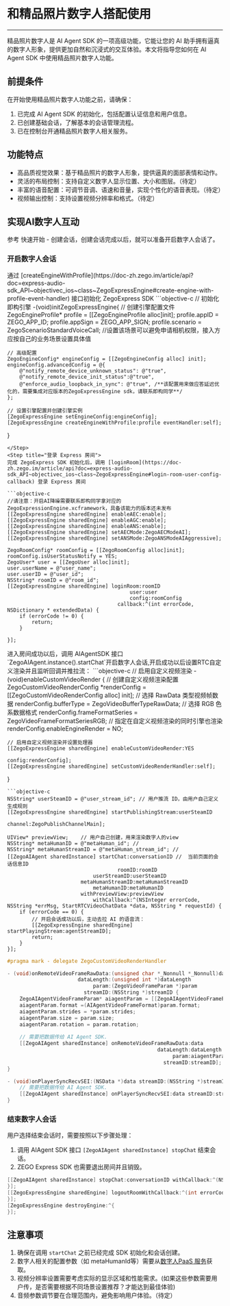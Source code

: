 # 和精品照片数字人搭配使用

---

精品照片数字人是 AI Agent SDK 的一项高级功能，它能让您的 AI 助手拥有逼真的数字人形象，提供更加自然和沉浸式的交互体验。本文将指导您如何在 AI Agent SDK 中使用精品照片数字人功能。

## 前提条件

在开始使用精品照片数字人功能之前，请确保：

1. 已完成 AI Agent SDK 的初始化，包括配置认证信息和用户信息。
2. 已创建基础会话，了解基本的会话管理流程。
3. 已在控制台开通精品照片数字人相关服务。

## 功能特点

- 高品质视觉效果：基于精品照片的数字人形象，提供逼真的面部表情和动作。
- 灵活的布局控制：支持自定义数字人显示位置、大小和图层。（待定）
- 丰富的语音配置：可调节音调、语速和音量，实现个性化的语音表现。（待定）
- 视频输出控制：支持设置视频分辨率和格式。（待定）

## 实现AI数字人互动
参考 快速开始 -  创建会话，创建会话完成以后，就可以准备开启数字人会话了。

### 开启数字人会话
<Steps>
<Step title="初始化 ZegoExpress SDK">
通过 [createEngineWithProfile](https://doc-zh.zego.im/article/api?doc=express-audio-sdk_API~objectivec_ios~class~ZegoExpressEngine#create-engine-with-profile-event-handler) 接口初始化 ZegoExpress SDK
```objective-c
 // 初始化即构引擎
-(void)initZegoExpressEngine{
    // 创建引擎配置文件
    ZegoEngineProfile* profile = [[ZegoEngineProfile alloc]init];
    profile.appID = ZEGO_APP_ID;
    profile.appSign = ZEGO_APP_SIGN;
    profile.scenario = ZegoScenarioStandardVoiceCall; //设置该场景可以避免申请相机权限，接入方应按自己的业务场景设置具体值
    
    // 高级配置
    ZegoEngineConfig* engineConfig = [[ZegoEngineConfig alloc] init];
    engineConfig.advancedConfig = @{
        @"notify_remote_device_unknown_status": @"true",
        @"notify_remote_device_init_status":@"true",
        @"enforce_audio_loopback_in_sync": @"true", /**该配置用来做应答延迟优化的，需要集成对应版本的ZegoExpressEngine sdk，请联系即构同学**/
    };
    
    // 设置引擎配置并创建引擎实例
    [ZegoExpressEngine setEngineConfig:engineConfig];
    [ZegoExpressEngine createEngineWithProfile:profile eventHandler:self];
}
```
</Step>
<Step title="登录 Express 房间">
完成 ZegoExpress SDK 初始化后，调用 [loginRoom](https://doc-zh.zego.im/article/api?doc=express-audio-sdk_API~objectivec_ios~class~ZegoExpressEngine#login-room-user-config-callback) 登录 Express 房间

```objective-c
//请注意：开启AI降噪需要联系即构同学拿对应的ZegoExpressionEngine.xcframework，具备该能力的版本还未发布
[[ZegoExpressEngine sharedEngine] enableAEC:enable];
[[ZegoExpressEngine sharedEngine] enableAGC:enable];
[[ZegoExpressEngine sharedEngine] enableANS:enable];
[[ZegoExpressEngine sharedEngine] setAECMode:ZegoAECModeAI];
[[ZegoExpressEngine sharedEngine] setANSMode:ZegoANSModeAIAggressive];

ZegoRoomConfig* roomConfig = [[ZegoRoomConfig alloc]init];
roomConfig.isUserStatusNotify = YES;
ZegoUser* user = [[ZegoUser alloc]init];
user.userName = @"user_name";
user.userID = @"user_id";
NSString* roomID = @"room_id";
[[ZegoExpressEngine sharedEngine] loginRoom:roomID
                                        user:user
                                        config:roomConfig
                                    callback:^(int errorCode, NSDictionary * extendedData) {
    if (errorCode != 0) {
        return;
    }
    
}];
```
</Step>

<Step title="开启会话并且拉流">
进入房间成功以后，调用 AIAgentSDK 接口 `ZegoAIAgent.instance().startChat`开启数字人会话,开启成功以后设置RTC自定义渲染并且监听回调并推拉流：
```objective-c
// 启用自定义视频渲染
- (void)enableCustomVideoRender {
    // 创建自定义视频渲染配置
    ZegoCustomVideoRenderConfig *renderConfig =
    [[ZegoCustomVideoRenderConfig alloc] init];
    // 选择 RawData 类型视频帧数据
    renderConfig.bufferType = ZegoVideoBufferTypeRawData;
    // 选择 RGB 色系数据格式
    renderConfig.frameFormatSeries = ZegoVideoFrameFormatSeriesRGB;
    // 指定在自定义视频渲染的同时引擎也渲染
    renderConfig.enableEngineRender = NO;
    
    // 启用自定义视频渲染并设置处理器
    [[ZegoExpressEngine sharedEngine] enableCustomVideoRender:YES
                                                       config:renderConfig];
    [[ZegoExpressEngine sharedEngine] setCustomVideoRenderHandler:self];
}
```
```objective-c
NSString* userSteamID = @"user_stream_id"; // 用户推流 ID，由用户自己定义生成规则
[[ZegoExpressEngine sharedEngine] startPublishingStream:userSteamID
                                                channel:ZegoPublishChannelMain];

UIView* previewView;    // 用户自己创建，用来渲染数字人的view
NSString* metaHumanID = @"metaHuman_id"; // 
NSString* metaHumanStreamID = @"metaHuman_stream_id"; // 
[[ZegoAIAgent sharedInstance] startChat:conversationID //  当前页面的会话信息ID 
                                    roomID:roomID
                            userStreamID:userSteamID
                        metaHumanStreamID:metaHumanStreamID
                            metaHumanID:metaHumanID
                        withPreviewView:previewView
                            withCallback:^(NSInteger errorCode, NSString *errMsg, StartRTCVideoChatData *data, NSString * requestId) {
    if (errorCode == 0) {
        // 开启会话成功以后，主动去拉 AI 的语音流：
        [[ZegoExpressEngine sharedEngine] startPlayingStream:agentStreamID];
        return;
    }
}];
```
```objective-c
#pragma mark - delegate ZegoCustomVideoRenderHandler

- (void)onRemoteVideoFrameRawData:(unsigned char *_Nonnull *_Nonnull)data
                       dataLength:(unsigned int *)dataLength
                            param:(ZegoVideoFrameParam *)param
                         streamID:(NSString *)streamID {
    ZegoAIAgentVideoFrameParam* aiagentParam = [[ZegoAIAgentVideoFrameParam alloc]init];
    aiagentParam.format =(AIAgentVideoFrameFormat)param.format;
    aiagentParam.strides = *param.strides;
    aiagentParam.size = param.size;
    aiagentParam.rotation = param.rotation;
    
    // 需要把数据传给 AI Agent SDK.
    [[ZegoAIAgent sharedInstance] onRemoteVideoFrameRawData:data
                                                 dataLength:dataLength
                                                      param:aiagentParam
                                                   streamID:streamID];
}

- (void)onPlayerSyncRecvSEI:(NSData *)data streamID:(NSString *)streamID {
    // 需要把数据传给 AI Agent SDK.
    [[ZegoAIAgent sharedInstance] onPlayerSyncRecvSEI:data streamID:streamID];
}
```
</Step>

</Steps>

### 结束数字人会话

用户选择结束会话时，需要按照以下步骤处理：
1. 调用 AIAgent SDK 接口 `[ZegoAIAgent sharedInstance] stopChat` 结束会话。
2. ZEGO Express SDK 也需要退出房间并且销毁。
```objective-c
[[ZegoAIAgent sharedInstance] stopChat:conversationID withCallback:^(NSInteger errorCode, NSString *errMsg, NSString * requestId) {
}];
[[ZegoExpressEngine sharedEngine] logoutRoomWithCallback:^(int errorCode, NSDictionary * _Nonnull extendedData) {
}];
[ZegoExpressEngine destroyEngine:^{
}];
```

## 注意事项

1. 确保在调用 `startChat` 之前已经完成 SDK 初始化和会话创建。
2. 数字人相关的配置参数（如 metaHumanId等）需要从[数字人PaaS 服务](https://doc-zh.zego.im/article/18584)获取。
3. 视频分辨率设置需要考虑实际的显示区域和性能需求。(如果这些参数需要用户传，是否需要根据不同场景设置推荐？才能达到最佳体验)
4. 音频参数调节要在合理范围内，避免影响用户体验。（待定）